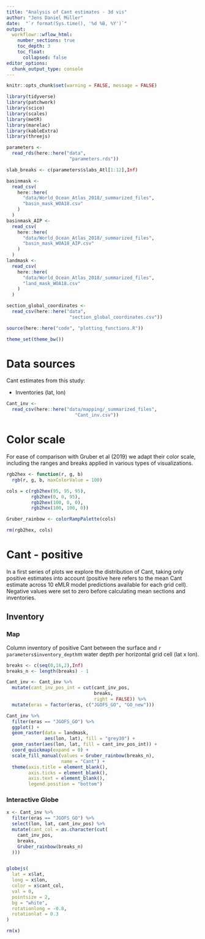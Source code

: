 ```yaml
---
title: "Analysis of Cant estimates - 3d vis"
author: "Jens Daniel Müller"
date:  "`r format(Sys.time(), '%d %B, %Y')`"
output: 
  workflowr::wflow_html:
    number_sections: true
    toc_depth: 3
    toc_float:
      collapsed: false
editor_options:
  chunk_output_type: console
---
```


```r
knitr::opts_chunk$set(warning = FALSE, message = FALSE)
```

```r
library(tidyverse)
library(patchwork)
library(scico)
library(scales)
library(metR)
library(marelac)
library(kableExtra)
library(threejs)
```


```r
parameters <-
  read_rds(here::here("data",
                       "parameters.rds"))

slab_breaks <- c(parameters$slabs_Atl[1:12],Inf)
```

```r
basinmask <-
  read_csv(
    here::here(
      "data/World_Ocean_Atlas_2018/_summarized_files",
      "basin_mask_WOA18.csv"
    )
  )
basinmask_AIP <-
  read_csv(
    here::here(
      "data/World_Ocean_Atlas_2018/_summarized_files",
      "basin_mask_WOA18_AIP.csv"
    )
  )
landmask <-
  read_csv(
    here::here(
      "data/World_Ocean_Atlas_2018/_summarized_files",
      "land_mask_WOA18.csv"
    )
  )

section_global_coordinates <-
  read_csv(here::here("data",
                       "section_global_coordinates.csv"))
```

```r
source(here::here("code", "plotting_functions.R"))
```

```r
theme_set(theme_bw())
```

# Data sources

Cant estimates from this study:

- Inventories (lat, lon)


```r

Cant_inv <-
  read_csv(here::here("data/mapping/_summarized_files",
                         "Cant_inv.csv"))

```

# Color scale

For ease of comparison with Gruber et al (2019) we adapt their color scale, including the ranges and breaks applied in various types of visualizations.

```r

rgb2hex <- function(r, g, b)
  rgb(r, g, b, maxColorValue = 100)

cols = c(rgb2hex(95, 95, 95),
         rgb2hex(0, 0, 95),
         rgb2hex(100, 0, 0),
         rgb2hex(100, 100, 0))

Gruber_rainbow <- colorRampPalette(cols)

rm(rgb2hex, cols)

```


# Cant - positive

In a first series of plots we explore the distribution of Cant, taking only positive estimates into account (positive here refers to the mean Cant estimate across 10 eMLR model predictions available for each grid cell). Negative values were set to zero before calculating mean sections and inventories.

## Inventory

### Map

Column inventory of positive Cant between the surface and `r parameters$inventory_depth`m water depth per horizontal grid cell (lat x lon).

```r

breaks <- c(seq(0,16,2),Inf)
breaks_n <- length(breaks) - 1

Cant_inv <- Cant_inv %>% 
  mutate(cant_inv_pos_int = cut(cant_inv_pos, 
                                breaks,
                                right = FALSE)) %>% 
  mutate(eras = factor(eras, c("JGOFS_GO", "GO_new")))

Cant_inv %>%
  filter(eras == "JGOFS_GO") %>%
  ggplot() +
  geom_raster(data = landmask,
              aes(lon, lat), fill = "grey30") +
  geom_raster(aes(lon, lat, fill = cant_inv_pos_int)) +
  coord_quickmap(expand = 0) +
  scale_fill_manual(values = Gruber_rainbow(breaks_n),
                    name = "Cant") +
  theme(axis.title = element_blank(),
        axis.ticks = element_blank(),
        axis.text = element_blank(),
        legend.position = "bottom")

```

### Interactive Globe

```r

x <- Cant_inv %>%
  filter(eras == "JGOFS_GO") %>%
  select(lon, lat, cant_inv_pos) %>%
  mutate(cant_col = as.character(cut(
    cant_inv_pos,
    breaks,
    Gruber_rainbow(breaks_n)
  )))


globejs(
  lat = x$lat,
  long = x$lon,
  color = x$cant_col,
  val = 0,
  pointsize = 2,
  bg = "white",
  rotationlong = -0.8,
  rotationlat = 0.3
)

rm(x)

```

